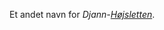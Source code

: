 {{title:Det Hellige Land}}
{{author:Laura Holmegaard}}
{{timestamp:2009-08-28T14:29:35Z}}
{{copyright:Det Hellige Land}}
Et andet navn for ''Djann-[[Højsletten]]''.